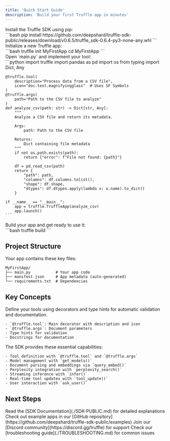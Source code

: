```yaml
---
title: 'Quick Start Guide'
description: 'Build your first Truffle app in minutes'
---
```


<Steps>
  <Step title="Installation">
    <div className="ml-4 text-sm text-gray-500">
      Install the Truffle SDK using pip:
    </div>
    ```bash
    pip install https://github.com/deepshard/truffle-sdk-public/releases/download/v0.6.5/truffle_sdk-0.6.4-py3-none-any.whl
    ```
  </Step>

  <Step title="Create Your App">
    <div className="ml-4 text-sm text-gray-500">
      Initialize a new Truffle app:
    </div>
    ```bash
    truffle init MyFirstApp
    cd MyFirstApp
    ```
  </Step>

  <Step title="Implement Your Tool">
    <div className="ml-4 text-sm text-gray-500">
      Open `main.py` and implement your tool:
    </div>
    ```python
    import truffle
    import pandas as pd
    import os
    from typing import Dict, Any

    @truffle.tool(
        description="Process data from a CSV file",
        icon="doc.text.magnifyingglass"  # Uses SF Symbols
    )
    @truffle.args(
        path="Path to the CSV file to analyze"
    )
    def analyze_csv(path: str) -> Dict[str, Any]:
        """
        Analyze a CSV file and return its metadata.
        
        Args:
            path: Path to the CSV file
            
        Returns:
            Dict containing file metadata
        """
        if not os.path.exists(path):
            return {"error": f"File not found: {path}"}
            
        df = pd.read_csv(path)
        return {
            "path": path,
            "columns": df.columns.tolist(),
            "shape": df.shape,
            "dtypes": df.dtypes.apply(lambda x: x.name).to_dict()
        }

    if __name__ == "__main__":
        app = truffle.TruffleApp(analyze_csv)
        app.launch()
    ```
  </Step>

  <Step title="Build and Run">
    <div className="ml-4 text-sm text-gray-500">
      Build your app and get ready to use it:
    </div>
    ```bash
    truffle build
    ```
  </Step>
</Steps>

## Project Structure

<Card>
  Your app contains these key files:
</Card>

```
MyFirstApp/
├── main.py           # Your app code
├── manifest.json     # App metadata (auto-generated)
└── requirements.txt  # Dependencies
```

## Key Concepts

<AccordionGroup>
  <Accordion title="Tool Definition">
    <div className="ml-4 text-sm text-gray-500">
      Define your tools using decorators and type hints for automatic validation and documentation.
    </div>
    
    - `@truffle.tool`: Main decorator with description and icon
    - `@truffle.args`: Document parameters
    - Type hints for validation
    - Docstrings for documentation
  </Accordion>

  <Accordion title="Core Features">
    <div className="ml-4 text-sm text-gray-500">
      The SDK provides these essential capabilities:
    </div>
    
    - Tool definition with `@truffle.tool` and `@truffle.args`
    - Model management with `get_models()`
    - Document parsing and embeddings via `query_embed()`
    - Perplexity integration with `perplexity_search()`
    - Streaming inference with `infer()`
    - Real-time tool updates with `tool_update()`
    - User interaction with `ask_user()`
  </Accordion>
</AccordionGroup>

## Next Steps

<CardGroup cols={2}>
  <Card title="Documentation" icon="book">
    Read the [SDK Documentation](./SDK-PUBLIC.md) for detailed explanations
  </Card>
  
  <Card title="Examples" icon="code">
    Check out example apps in our [GitHub repository](https://github.com/deepshard/truffle-sdk-public/examples)
  </Card>
  
  <Card title="Community" icon="users">
    Join our [Discord community](https://discord.gg/truffle) for support
  </Card>
  
  <Card title="Troubleshooting" icon="wrench">
    Check our [troubleshooting guide](./TROUBLESHOOTING.md) for common issues
  </Card>
</CardGroup> 